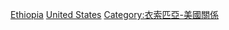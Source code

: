 [[Category:美國駐外大使|Ethiopia]]
[[Category:駐衣索匹亞大使|United States]]
[[Category:衣索匹亞-美國關係|Category:衣索匹亞-美國關係]]